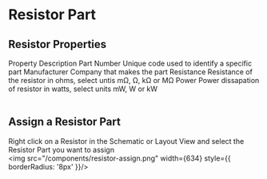 
# Resistor Part

## Resistor Properties
<Table>
  <thead>
    <Table.Tr>
      <Table.Th>Property</Table.Th>
      <Table.Th>Description</Table.Th>
    </Table.Tr>
  </thead>
  <tbody>
    <Table.Tr>
      <Table.Td>Part Number</Table.Td>
      <Table.Td>Unique code used to identify a specific part</Table.Td>
    </Table.Tr>
    <Table.Tr>
      <Table.Td>Manufacturer</Table.Td>
      <Table.Td>Company that makes the part</Table.Td>
    </Table.Tr>
    <Table.Tr>
      <Table.Td>Resistance</Table.Td>
      <Table.Td>Resistance of the resistor in ohms, select untis mΩ, Ω, kΩ or MΩ</Table.Td>
    </Table.Tr>
    <Table.Tr>
      <Table.Td>Power</Table.Td>
      <Table.Td>Power dissapation of resistor in watts, select units mW, W or kW</Table.Td>
    </Table.Tr>
  </tbody>
</Table>

## Assign a Resistor Part
Right click on a Resistor in the Schematic or Layout View and select the Resistor Part you want to assign
<br />
<img src="/components/resistor-assign.png" width={634} style={{ borderRadius: '8px' }}/>